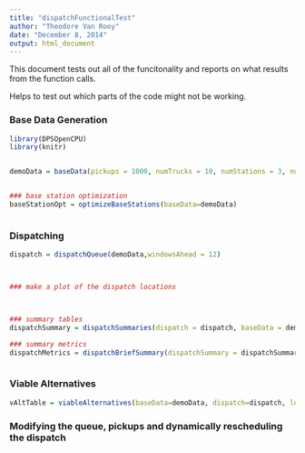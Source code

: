 ```yaml
---
title: "dispatchFunctionalTest"
author: "Theodore Van Rooy"
date: "December 8, 2014"
output: html_document
---
```


This document tests out all of the funcitonality and reports on what results from the function calls.  

Helps to test out which parts of the code might not be working.

### Base Data Generation

```r
library(DPSOpenCPU)
library(knitr)


demoData = baseData(pickups = 1000, numTrucks = 10, numStations = 3, numDropOffs = 10)


### base station optimization
baseStationOpt = optimizeBaseStations(baseData=demoData)



```

### Dispatching

```r

dispatch = dispatchQueue(demoData,windowsAhead = 12)



### make a plot of the dispatch locations



### summary tables
dispatchSummary = dispatchSummaries(dispatch = dispatch, baseData = demoData)

### summary metrics
dispatchMetrics = dispatchBriefSummary(dispatchSummary = dispatchSummary, baseData = demoData)



```


### Viable Alternatives

```r

vAltTable = viableAlternatives(baseData=demoData, dispatch=dispatch, loadName=dispatch$dispatch$WELL_NAME[11])


```
### Modifying the queue, pickups and dynamically rescheduling the dispatch

